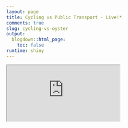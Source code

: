 ```yaml
---
layout: page
title: Cycling vs Public Transport - Live!*
comments: true
slug: cycling-vs-oyster
output:
  blogdown::html_page:
    toc: false
runtime: shiny
---
```



<iframe class="bikeframe" src="https://evanodell.shinyapps.io/cycling-v-oyster/"></iframe>
